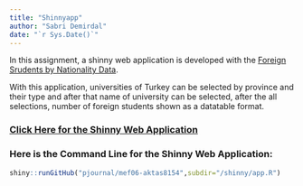 ```yaml
---
title: "Shinnyapp"
author: "Sabri Demirdal"
date: "`r Sys.Date()`"
---
```


 In this assignment, a shinny web application is developed with the [Foreign Srudents by Nationality Data](https://github.com/berkorbay/datasets/raw/master/foreign_students/foreign_students_by_nationality_2021_2022.xlsx).

With this application, universities of Turkey can be selected by province and their type and after that name of university can be selected, after the all selections,
number of foreign students shown as a datatable format.

### [Click Here for the Shinny Web Application](https://rx0weh-sabri-demirdal.shinnyapps.io/Foreign_Students_by_Nationality_2021/)


### Here is the Command Line for the Shinny Web Application:
```r
shiny::runGitHub("pjournal/mef06-aktas8154",subdir="/shinny/app.R")
```